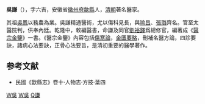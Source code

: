 '''吳謙'''（{{Bd|？|3=？}}），字六吉，安徽省[[徽州府|徽州府]][[歙縣|歙縣]]人，[[清朝|清朝]]著名醫家。

其祖[[吳鳳|吳鳳]]以務農為業。吳謙精通醫術，尤以傷科見長，與[[喻昌|喻昌]]、[[張璐_(清朝)|張璐]]齊名。官至太醫院判，供奉內廷。乾隆中，敕編醫書，命謙及同官[[劉裕鐸|劉裕鐸]]爲總修官，編著成《[[醫宗金鑒|醫宗金鑒]]》一書。《醫宗金鑒》內容包括[[傷寒論|傷寒論]]，[[金匱要略|金匱要略]]，刪補名醫方論，四診要訣，諸病心法要訣，正骨心法要旨，是清初重要的醫學著作。

==参考文献==
{{reflist}}
*民國《歙縣志》卷十·人物志·方技·葉四

{{China-academic-bio-stub}}
[[Category:清朝医学家|W吳]]
[[Category:歙縣人|W吳]]
[[Category:吴姓|Q謙]]